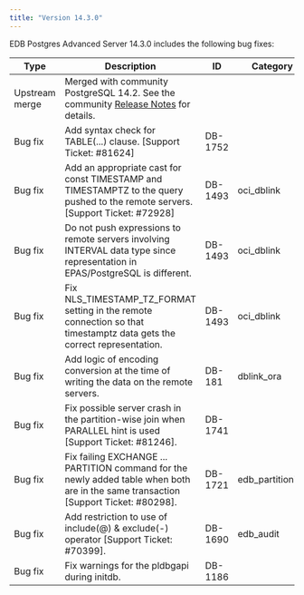```yaml
---
title: "Version 14.3.0"
---
```


EDB Postgres Advanced Server 14.3.0 includes the following bug fixes:

| Type           | Description                                                                                                                          | ID      | Category         |
| -------------- | -------------------------------------------------------------------------------------------------------------------------------------| ------- | ---------------- |
| Upstream merge | Merged with community PostgreSQL 14.2. See the community [Release Notes](https://www.postgresql.org/docs/release/14.3/) for details.                                              |         |                  |
| Bug fix        | Add syntax check for TABLE(...) clause. [Support Ticket: #81624]                                                                     | DB-1752 |                  |
| Bug fix        | Add an appropriate cast for const TIMESTAMP and TIMESTAMPTZ to the query pushed to the remote servers. [Support Ticket: #72928]      | DB-1493 | oci_dblink       |
| Bug fix        | Do not push expressions to remote servers involving INTERVAL data type since representation in EPAS/PostgreSQL is different.         | DB-1493 | oci_dblink       |
| Bug fix        | Fix NLS_TIMESTAMP_TZ_FORMAT setting in the remote connection so that timestamptz data gets the correct representation.               | DB-1493 | oci_dblink       |  
| Bug fix        | Add logic of encoding conversion at the time of writing the data on the remote servers.                                              | DB-181  | dblink_ora       |
| Bug fix        | Fix possible server crash in the partition-wise join when PARALLEL hint is used [Support Ticket: #81246].                            | DB-1741 |                  |
| Bug fix        | Fix failing EXCHANGE ... PARTITION command for the newly added table when both are in the same transaction [Support Ticket: #80298]. | DB-1721 | edb_partitioning |      
| Bug fix        | Add restriction to use of include(@) & exclude(-) operator [Support Ticket: #70399].                                                 | DB-1690 | edb_audit        |   
| Bug fix        | Fix warnings for the pldbgapi during initdb.                                                                                         | DB-1186 |                  |



